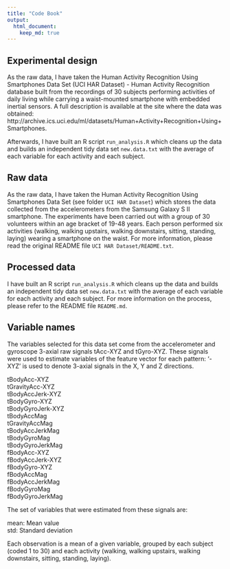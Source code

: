 ```yaml
---
title: "Code Book"
output: 
  html_document:
    keep_md: true
---
```


## Experimental design
As the raw data, I have taken the Human Activity Recognition Using Smartphones Data Set (UCI HAR Dataset) - Human Activity Recognition database built from the recordings of 30 subjects performing activities of daily living while carrying a waist-mounted smartphone with embedded inertial sensors. A full description is available at the site where the data was obtained: http://archive.ics.uci.edu/ml/datasets/Human+Activity+Recognition+Using+Smartphones.  

Afterwards, I have built an R script `run_analysis.R` which cleans up the data and builds an independent tidy data set `new.data.txt` with the average of each variable for each activity and each subject.

## Raw data
As the raw data, I have taken the Human Activity Recognition Using Smartphones Data Set (see folder `UCI HAR Dataset`) which stores the data collected from the accelerometers from the Samsung Galaxy S II smartphone. The experiments have been carried out with a group of 30 volunteers within an age bracket of 19-48 years. Each person performed six activities (walking, walking upstairs, walking downstairs, sitting, standing, laying) wearing a smartphone on the waist. For more information, please read the original README file `UCI HAR Dataset/README.txt`.

## Processed data
I have built an R script `run_analysis.R` which cleans up the data and builds an independent tidy data set `new.data.txt` with the average of each variable for each activity and each subject. For more information on the process, please refer to the README file `README.md`.

## Variable names
The variables selected for this data set come from the accelerometer and gyroscope 3-axial raw signals tAcc-XYZ and tGyro-XYZ. These signals were used to estimate variables of the feature vector for each pattern: '-XYZ' is used to denote 3-axial signals in the X, Y and Z directions.  

tBodyAcc-XYZ  
tGravityAcc-XYZ  
tBodyAccJerk-XYZ  
tBodyGyro-XYZ  
tBodyGyroJerk-XYZ  
tBodyAccMag  
tGravityAccMag  
tBodyAccJerkMag  
tBodyGyroMag  
tBodyGyroJerkMag  
fBodyAcc-XYZ  
fBodyAccJerk-XYZ  
fBodyGyro-XYZ  
fBodyAccMag  
fBodyAccJerkMag  
fBodyGyroMag  
fBodyGyroJerkMag  

The set of variables that were estimated from these signals are:   

mean: Mean value  
std: Standard deviation  

Each observation is a mean of a given variable, grouped by each subject (coded 1 to 30) and each activity (walking, walking upstairs, walking downstairs, sitting, standing, laying).